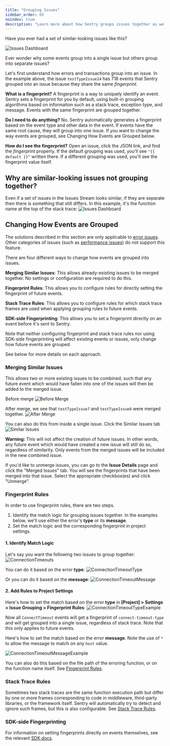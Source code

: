 ```yaml
---
title: "Grouping Issues"
sidebar_order: 80
noindex: true
description: "Learn more about how Sentry groups issues together as well as different approaches for updating how events group into issues."
---
```


Have you ever had a set of similar-looking issues like this?

![Issues Dashboard](/product/issues/grouping-and-fingerprints/issues-dashboard.png)

Ever wonder why some events group into a single issue but others group into separate issues?

Let's first understand how errors and transactions group into an issue. In the example above, the issue `testTypeIssue14` has 718 events that Sentry grouped into an issue because they share the same _fingerprint_.

**What is a fingerprint?**
A fingerprint is a way to uniquely identify an event. Sentry sets a fingerprint for you by default, using built-in grouping algorithms based on information such as a stack trace, exception type, and message. Events with the same fingerprint are grouped together.

**Do I need to do anything?** No. Sentry automatically generates a fingerprint based on the event type and other data in the event. If events have the same root cause, they will group into one issue. If you want to change the way events are grouped, see Changing How Events are Grouped below.

**How do I see the fingerprint?** Open an issue, click the JSON link, and find the _fingerprint_ property. If the default grouping was used, you'll see `"{{ default }}"` written there. If a different grouping was used, you'll see the fingerprint value itself.

## Why are similar-looking issues not grouping together?

Even if a set of issues in the Issues Stream looks similar, if they are separate then there is something that still differs. In this example, it's the function name at the top of the stack trace:
![Issues Dashboard](/product/issues/grouping-and-fingerprints/issue-stacktraces-comparison.png)

## Changing How Events are Grouped

<Note>

The solutions described in this section are only applicable to [error issues](/product/issues/issue-details/error-issues/). Other categories of issues (such as [performance issues](/product/issues/issue-details/performance-issues/)) do not support this feature.

</Note>

There are four different ways to change how events are grouped into issues.

**Merging Similar Issues**: This allows already-existing issues to be merged together. No settings or configuration are required to do this.

**Fingerprint Rules**: This allows you to configure rules for directly setting the fingerprint of future events.

**Stack Trace Rules**: This allows you to configure rules for which stack trace frames are used when applying grouping rules to future events.

**SDK-side Fingerprinting**: This allows you to set a fingerprint directly on an event before it's sent to Sentry.

Note that neither configuring fingerprint and stack trace rules nor using SDK-side fingerprinting will affect existing events or issues, only change how future events are grouped.

See below for more details on each approach.

### Merging Similar Issues

This allows two or more existing issues to be combined, such that any future event which would have fallen into one of the issues will then be added to the merged issue.

Before merge
![Before Merge](/product/issues/grouping-and-fingerprints/before-merge-1.png)

After merge, we see that `testTypeIssue7` and `testTypeIssue8` were merged together.
![After Merge](/product/issues/grouping-and-fingerprints/after-merge-1.png)

You can also do this from inside a single issue. Click the Similar Issues tab
![Similar Issues](/product/issues/grouping-and-fingerprints/similar-issues-1.png)

**Warning:** This will not affect the creation of future issues. In other words, any future event which would have created a new issue will still do so, regardless of similarity. Only events from the merged issues will be included in the new combined issue.

If you'd like to unmerge issues, you can go to the **Issue Details** page and click the "Merged Issues" tab. You will see the fingerprints that have been merged into that issue. Select the appropriate checkbox(es) and click "Unmerge".

### Fingerprint Rules

In order to use fingerprint rules, there are two steps.

1. Identify the match logic for grouping issues together. In the examples below, we'll use either the error's **type** or its **message**.
2. Set the match logic and the corresponding fingerprint in project settings.

#### 1. Identify Match Logic

Let's say you want the following two issues to group together:
![ConnectionTimeouts](/product/issues/grouping-and-fingerprints/connection-timeouts-2.png)

You can do it based on the error **type**:
![ConnectionTimeoutType](/product/issues/grouping-and-fingerprints/connection-timeout-type.png)

Or you can do it based on the **message**:
![ConnectionTimeoutMessage](/product/issues/grouping-and-fingerprints/connection-timeout-message.png)

#### 2. Add Rules to Project Settings

Here's how to set the match based on the error **type** in **[Project] > Settings > Issue Grouping > Fingerprint Rules**:
![ConnectionTimeoutTypeExample](/product/issues/grouping-and-fingerprints/connection-timeout-type-example.png)

Now all `ConnectTimeout` events will get a fingerprint of `connect-timeout-type` and will get grouped into a single issue, regardless of stack trace. Note that this only applies to future events.

Here's how to set the match based on the error **message**. Note the use of `*` to allow the message to match on any `host` value.

![ConnectionTimeoutMessageExample](/product/issues/grouping-and-fingerprints/connection-timeout-message-example.png)

You can also do this based on the file path of the erroring function, or on the function name itself. See [Fingerprint Rules](/product/data-management-settings/event-grouping/fingerprint-rules/).

### Stack Trace Rules

Sometimes two stack traces are the same function execution path but differ by one or more frames corresponding to code in middleware, third-party libraries, or the framework itself. Sentry will automatically try to detect and ignore such frames, but this is also configurable. See [Stack Trace Rules](/product/data-management-settings/event-grouping/stack-trace-rules/).

### SDK-side Fingerprinting

For information on setting fingerprints directly on events themselves, see the relevant [SDK docs](/platform-redirect/?next=/usage/sdk-fingerprinting/).
